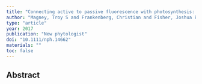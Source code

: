 ```yaml
---
title: "Connecting active to passive fluorescence with photosynthesis: a method for evaluating remote sensing measurements of Chl fluorescence"
author: "Magney, Troy S and Frankenberg, Christian and Fisher, Joshua B and Sun, Ying and North, Gretchen B and Davis, Thomas S and Kornfeld, Ari and Siebke, Katharina"
type: "article"
year: 2017
publication: "New phytologist"
doi: "10.1111/nph.14662"
materials: ""
toc: false
---
```


## Abstract

